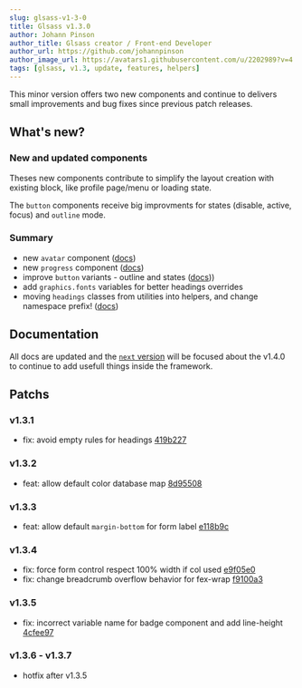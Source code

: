 ```yaml
---
slug: glsass-v1-3-0
title: Glsass v1.3.0
author: Johann Pinson
author_title: Glsass creator / Front-end Developer
author_url: https://github.com/johannpinson
author_image_url: https://avatars1.githubusercontent.com/u/2202989?v=4
tags: [glsass, v1.3, update, features, helpers]
---
```


This minor version offers two new components and continue to delivers small
improvements and bug fixes since previous patch releases.

<!--truncate-->

## What's new?

### New and updated components

Theses new components contribute to simplify the layout creation with existing
block, like profile page/menu or loading state.

The `button` components receive big improvments for states (disable, active,
focus) and `outline` mode.

### Summary

- new `avatar` component ([docs](/docs/components/avatar))
- new `progress` component ([docs](/docs/components/progress))
- improve `button` variants - outline and states
  ([docs](/docs/components/button)))
- add `graphics.fonts` variables for better headings overrides
- moving `headings` classes from utilities into helpers, and change namespace
  prefix! ([docs](/docs/helpers/headings))

## Documentation

All docs are updated and the [`next` version](/versions) will be focused about
the v1.4.0 to continue to add usefull things inside the framework.

## Patchs

### v1.3.1

- fix: avoid empty rules for headings
  [419b227](https://github.com/johannpinson/glsass/commit/419b2276a119d128fbd53b1d73857c67914c85ac)

### v1.3.2

- feat: allow default color database map
  [8d95508](https://github.com/johannpinson/glsass/commit/8d955084e71680fed256febd869381f054022147)

### v1.3.3

- feat: allow default `margin-bottom` for form label
  [e118b9c](https://github.com/johannpinson/glsass/commit/e118b9cfe3ca0d7d3d6f06857cac5b68218f1456)

### v1.3.4

- fix: force form control respect 100% width if col used
  [e9f05e0](https://github.com/johannpinson/glsass/commit/e9f05e054537c83012f423815726107948fb5e45)
- fix: change breadcrumb overflow behavior for fex-wrap
  [f9100a3](https://github.com/johannpinson/glsass/commit/f9100a38464e55dac2aab88a970500c9f5fd41c9)

### v1.3.5

- fix: incorrect variable name for badge component and add line-height
  [4cfee97](https://github.com/johannpinson/glsass/commit/4cfee97b5a6c9ba532c41a4e0041f12872a1e120)

### v1.3.6 - v1.3.7

- hotfix after v1.3.5
